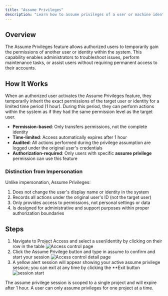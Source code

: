 ```yaml
---
title: "Assume Privileges"
description: "Learn how to assume privileges of a user or machine identities in a project."
---
```


## Overview

The Assume Privileges feature allows authorized users to temporarily gain the permissions of another user or identity within the system.
This capability enables administrators to troubleshoot issues, perform maintenance tasks, or assist users without requiring permanent access to their accounts.

## How It Works

When an authorized user activates the Assume Privileges feature, they temporarily inherit the exact permissions of the target user or identity for a limited time period (1 hour).
During this period, they can perform actions within the system as if they had the same permission level as the target user.

- **Permission-based**: Only transfers permissions, not the complete identity
- **Time-limited**: Access automatically expires after 1 hour
- **Audited**: All actions performed during the privilege assumption are logged under the original user's credentials
- **Authorization-required**: Only users with specific **assume privilege** permission can use this feature

### Distinction from Impersonation

Unlike impersonation, Assume Privileges:

1. Does not change the user's display name or identity in the system
2. Records all actions under the original user's ID (not the target user)
3. Only provides access to permissions, not personal settings or data
4. Is designed for administrative and support purposes within proper authorization boundaries

## Steps

1. Navigate to Project Access and select a user/identity by clicking on their row in the table
   ![Access control page](/images/platform/access-controls/assume-privileges/access-control.png)
2. Click the Assume Privilege button and type in assume to confirm and start your session
   ![Access control detail page](/images/platform/access-controls/assume-privileges/access-control-detail.png)
3. A yellow alert session will appear showing your active assume privilege session; you can exit at any time by clicking the \*\*Exit button
   ![session start](/images/platform/access-controls/assume-privileges/session-start.png)

<Info>
  The assume privilege session is scoped to a single project and will expire
  after 1 hour. A user can only assume privileges for one project at a time.
</Info>
